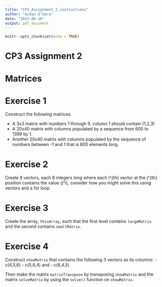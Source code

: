 ```yaml
---
title: "CP3_Assignment_2_instructions"
author: "Aidan O'Hara"
date: "2023-08-16"
output: pdf_document
---
```


```r
knitr::opts_chunk$set(echo = TRUE)
```

# CP3 Assignment 2

# Matrices

# Exercise 1

Construct the following matrices

-  A 3x3 matrix with numbers 1 through 9, column 1 should contain (1,2,3)
-  A 20x40 matrix with columns populated by a sequence from 600 to 1399 by 1.
-  Another 20x40 matrix with columns populated by the sequence of numbers between -1 and 1 that is 800 elements long.

# Exercise 2

Create 8 vectors, each 8 integers long where each i\^{th} vector at the j\^{th} position contains the value (j\*i), consider how you might solve this using vectors and a for loop.

# Exercise 3

Create the array, `thisArray`, such that the first level contains `largeMatrix` and the second contains `smallMatrix`.

# Exercise 4

Construct `showMatrix` that contains the following 3 vectors as its columns:
-  c(4,5,6)
-  c(5,6,4)
and
-  c(6,4,5)

Then make the matrix `matrixTranspose` by transposing `showMatrix` and the matrix `solveMatrix` by using the `solve()` function on `showMatrix`.


